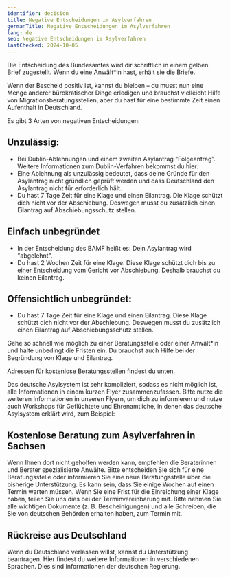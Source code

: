 ```yaml
---
identifier: decision
title: Negative Entscheidungen im Asylverfahren
germanTitle: Negative Entscheidungen im Asylverfahren
lang: de
seo: Negative Entscheidungen im Asylverfahren
lastChecked: 2024-10-05
---
```



Die Entscheidung des Bundesamtes wird dir schriftlich in einem gelben Brief zugestellt. Wenn du eine Anwält\*in hast, erhält sie die Briefe.

Wenn der Bescheid positiv ist, kannst du bleiben – du musst nun eine Menge anderer bürokratischer Dinge erledigen und brauchst vielleicht Hilfe von Migrationsberatungsstellen, aber du hast für eine bestimmte Zeit einen Aufenthalt in Deutschland.

Es gibt 3 Arten von negativen Entscheidungen:

## Unzulässig:

- Bei Dublin-Ablehnungen und einem zweiten Asylantrag “Folgeantrag”. Weitere Informationen zum Dublin-Verfahren bekommst du hier: <InternalShortLink identifier="dublin" />
- Eine Ablehnung als unzulässig bedeutet, dass deine Gründe für den Asylantrag nicht gründlich geprüft werden und dass Deutschland den Asylantrag nicht für erforderlich hält.
- Du hast 7 Tage Zeit für eine Klage und einen Eilantrag. Die Klage schützt dich nicht vor der Abschiebung. Deswegen musst du zusätzlich einen Eilantrag auf Abschiebungsschutz stellen.

## Einfach unbegründet

- In der Entscheidung des BAMF heißt es: Dein Asylantrag wird "abgelehnt".
- Du hast 2 Wochen Zeit für eine Klage. Diese Klage schützt dich bis zu einer Entscheidung vom Gericht vor Abschiebung. Deshalb brauchst du keinen Eilantrag.

## Offensichtlich unbegründet:

- Du hast 7 Tage Zeit für eine Klage und einen Eilantrag. Diese Klage schützt dich nicht vor der Abschiebung. Deswegen musst du zusätzlich einen Eilantrag auf Abschiebungsschutz stellen.

<Block identifier="get-legal-advice" />

Gehe so schnell wie möglich zu einer Beratungsstelle oder einer Anwält\*in und halte unbedingt die Fristen ein. Du brauchst auch Hilfe bei der Begründung von Klage und Eilantrag.

Adressen für kostenlose Beratungsstellen findest du unten.

Das deutsche Asylsystem ist sehr kompliziert, sodass es nicht möglich ist, alle Informationen in einem kurzen Flyer zusammenzufassen. Bitte nutze die weiteren Informationen in <InternalShortLink identifier="procedure">unseren Flyern</InternalShortLink>, um dich zu informieren und nutze auch Workshops für Geflüchtete und Ehrenamtliche, in denen das deutsche Asylsystem erklärt wird, zum Beispiel:

<ExternalShortLink identifier="sfr_wegweiserin" />

## Kostenlose Beratung zum Asylverfahren in Sachsen

<Block identifier="counseling_addresses" />

Wenn Ihnen dort nicht geholfen werden kann, empfehlen die Beraterinnen und Berater spezialisierte Anwälte. Bitte entscheiden Sie sich für eine Beratungsstelle oder informieren Sie eine neue Beratungsstelle über die bisherige Unterstützung. Es kann sein, dass Sie einige Wochen auf einen Termin warten müssen. Wenn Sie eine Frist für die Einreichung einer Klage haben, teilen Sie uns dies bei der Terminvereinbarung mit. Bitte nehmen Sie alle wichtigen Dokumente (z. B. Bescheinigungen) und alle Schreiben, die Sie von deutschen Behörden erhalten haben, zum Termin mit.

## Rückreise aus Deutschland

Wenn du Deutschland verlassen willst, kannst du Unterstützung beantragen. Hier findest du weitere Informationen in verschiedenen Sprachen. Dies sind Informationen der deutschen Regierung.

<Address identifier="returningfromgermany" />
